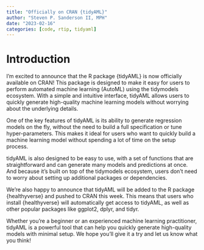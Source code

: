 ```yaml
---
title: "Officially on CRAN {tidyAML}"
author: "Steven P. Sanderson II, MPH"
date: "2023-02-16"
categories: [code, rtip, tidyaml]
---
```


# Introduction

I'm excited to announce that the R package {tidyAML} is now officially available on CRAN! This package is designed to make it easy for users to perform automated machine learning (AutoML) using the tidymodels ecosystem. With a simple and intuitive interface, tidyAML allows users to quickly generate high-quality machine learning models without worrying about the underlying details.

One of the key features of tidyAML is its ability to generate regression models on the fly, without the need to build a full specification or tune hyper-parameters. This makes it ideal for users who want to quickly build a machine learning model without spending a lot of time on the setup process.

tidyAML is also designed to be easy to use, with a set of functions that are straightforward and can generate many models and predictions at once. And because it's built on top of the tidymodels ecosystem, users don't need to worry about setting up additional packages or dependencies.

We're also happy to announce that tidyAML will be added to the R package {healthyverse} and pushed to CRAN this week. This means that users who install {healthyverse} will automatically get access to tidyAML, as well as other popular packages like ggplot2, dplyr, and tidyr.

Whether you're a beginner or an experienced machine learning practitioner, tidyAML is a powerful tool that can help you quickly generate high-quality models with minimal setup. We hope you'll give it a try and let us know what you think!